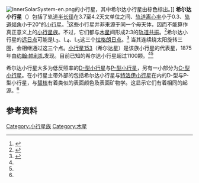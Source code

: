 [[File:InnerSolarSystem-en.png|thumb]]的小行星，其中希尔达小行星由棕色标出。]] 
'''希尔达小行星'''（{{lang-en|Hilda asteriod}}）包括了轨道[[半长径|半长径]]在3.7至4.2天文单位之间、[[轨道离心率|轨道离心率]]小于0.3、[[轨道倾角|轨道倾角]]小于20°的[[小行星|小行星]]。<ref name="Ohtsukaetal2008">{{cite journal
 | bibcode = 2008A&A...489.1355O
 | title = Quasi-Hilda comet 147P/Kushida-Muramatsu. Another long temporary satellite capture by Jupiter
 | last1 = Ohtsuka
 | first1 = Katsuhito
 | last2 = Yoshikawa
 | first2 = M.
 | last3 = Asher
 | first3 = D. J.
 | last4 = Arakida
 | first4 = H.
 | journal = Astronomy and Astrophysics
 | volume = 489
 | issue = 3
 | year = 2008
 | date = October 2008
 | pages = 1355–1362
 | doi = 10.1051/0004-6361:200810321
 | last5 = Arakida
 | first5 = H.
}}</ref>这些小行星并非来源于同一个母天体，因而不能算作真正意义上的[[小行星族|小行星族]]。不过，它们都与[[木星|木星]]间形成2:3的[[轨道共振|轨道共振]]。<ref name=Broz2008>{{cite journal
 |last=Brož |first=M.
 |coauthors=Vokrouhlický, D.
 |title=Asteroid families in the first-order resonances with Jupiter
 |journal=Monthly Notices of the Royal Astronomical Society
 |volume=390 |issue=2 |pages=715–732 |year=2008
 |doi=10.1111/j.1365-2966.2008.13764.x
 |bibcode=2008MNRAS.tmp.1068B}}</ref>希尔达小行星的[[远日点|远日点]]可能是L<sub>3</sub>、L<sub>4</sub>、L<sub>5</sub>这三个[[拉格朗日点|拉格朗日点]]。<ref name="easysky">{{cite web
  |title=The triangle formed by the Hilda asteroids
  |publisher=EasySky
  |author=Matthias Busch
  |url=http://www.easysky.de/eng/screenshots/Hildas.htm
  |accessdate=2009-12-15
  |archive-date=2012-06-21
  |archive-url=https://www.webcitation.org/68ZlzEnGQ?url=http://www.easysky.de/eng/screenshots/Hildas.htm
  |dead-url=no
  }}</ref> 当其连续绕太阳旋转三圈，会相继通过这三个点。[[小行星153|小行星153]]（希尔达星）是该族小行星的代表星，1875年由[[约翰·帕利扎|约翰·帕利扎]]发现。目前已知的希尔达小行星超过1100颗。<ref name="Ohtsukaetal2008" /><ref name=Broz2008/>

希尔达小行星大多为低反照率的[[D-型小行星|D-型小行星]]与[[P-型小行星|P-型小行星]]，另有一小部分为[[C-型小行星|C-型小行星]]。在小行星主带外部的包括希尔达小行星与[[特洛伊小行星|特洛伊小行星]]在内的D-型与P-型小行星，与[[彗核|彗核]]有着类似的表面颜色及表面矿物学。这显示它们有着相同的起源。<ref name="Ohtsukaetal2008" />

== 参考资料 ==
{{reflist}}

{{小天體}}

[[Category:小行星族|Category:小行星族]]
[[Category:木星|Category:木星]]